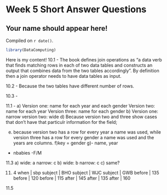 # Week 5 Short Answer Questions

## Your name should appear here!

<!-- leave this material as is -->
Compiled on `r date()`.

```r
library(DataComputing)
```
<!-- put your content after this line -->

Here is my content!
10.1 - The book defines join operations as "a data verb that finds matching rows in each of two data tables and constructs an output that combines data from the two tables accordingly". By definition then a join operator needs to have data tables as input.

10.2 - Because the two tables have different number of rows.

10.3 - 

11.1 - 
a) Version one: name for each year and each gender
   Version two: name for each year
   Version three: name for each gender
b) Version one: narrow
    version two: wide
d) Because version two and three show cases that don't have that particulr information for the field; 

e) because version two has a row for every year a name was used, while version three has a row for every gender a name was used and the years are columns. 
f)key = gender
g)- name, year
  - nbabies
  -F/M
  
11.3
a) wide: a narrow: c
b) wide: b narrow: c
c) same?

11. 4
when    | sbp
subject | BHO 
subject | WJC
subject | GWB
before  | 135
before  | 120
before  | 115
after   | 145
after   | 135
after   | 160

11.5
